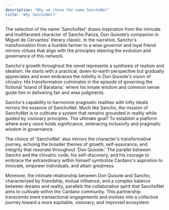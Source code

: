 ```yaml
---
description: "Why we chose the name SanchoNet"
title: 'Why SanchoNet?'
---
```


The selection of the name 'SanchoNet' draws inspiration from the intricate and multifaceted character of Sancho Panza, Don Quixote’s companion in Miguel de Cervantes’ literary classic. In the narrative, Sancho's transformation from a humble farmer to a wise governor and loyal friend mirrors virtues that align with the principles steering the evolution and governance of this network.

Sancho's growth throughout the novel represents a synthesis of realism and idealism. He starts with a practical, down-to-earth perspective but gradually appreciates and even embraces the nobility in Don Quixote's vision of chivalry. His transformation culminates in the episode of governing the fictional 'Island of Barataria,' where his innate wisdom and common sense guide him in delivering fair and wise judgments.

Sancho's capability to harmonize pragmatic realities with lofty ideals mirrors the essence of SanchoNet. Much like Sancho,  the mission of SanchoNet is to cultivate a system that remains grounded in reality while guided by visionary principles. The ultimate goal? To establish a platform where every voice holds significance, embracing inclusivity and pragmatic wisdom in governance.

The choice of 'SanchoNet' also mirrors the character's transformative journey, echoing the broader themes of growth, self-assurance, and integrity that resonate throughout 'Don Quixote.' The parallel between Sancho and the chivalric code, his self-discovery, and his courage to embrace the extraordinary within himself symbolize Cardano's aspiration to innovate, empower individuals, and attain greatness.

Moreover, the intimate relationship between Don Quixote and Sancho, characterized by friendship, mutual influence, and a complex balance between dreams and reality, parallels the collaborative spirit that SanchoNet aims to cultivate within the Cardano community. This partnership transcends mere transactional engagements and evolves into a collective journey toward a more equitable, visionary, and improved ecosystem.

